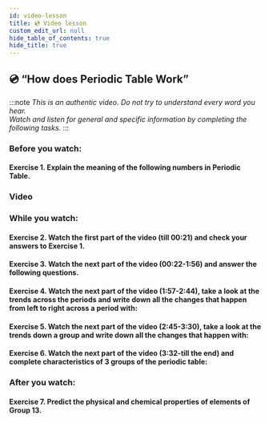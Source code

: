 ```yaml
---
id: video-lesson
title: 💿 Video lesson
custom_edit_url: null
hide_table_of_contents: true
hide_title: true
---
```



## 💿 “How does Periodic Table Work”

:::note
_This is an authentic video. Do not try to understand every word you hear._  
_Watch and listen for general and specific information by completing the following tasks._
:::

### Before you watch:

#### Exercise 1. Explain the meaning of the following numbers in Periodic Table.

<Frame src="https://learningapps.org/watch?v=phn39gkwn20" height="220px" />

### Video

<Player url="https://youtu.be/P6DMEgE8CK8" />

### While you watch:

#### Exercise 2. Watch the first part of the video (till 00:21) and check your answers to Exercise 1.

#### Exercise 3. Watch the next part of the video (00:22-1:56) and answer the following questions.

<Frame src="https://learningapps.org/watch?v=p8nr0rf3t20" height="320px" />

#### Exercise 4. Watch the next part of the video (1:57-2:44), take a look at the trends across the periods and write down all the changes that happen from left to right across a period with:

<Frame src="https://learningapps.org/watch?v=p631b2wij20" height="320px" />

#### Exercise 5. Watch the next part of the video (2:45-3:30), take a look at the trends down a group and write down all the changes that happen with:

<Frame src="https://learningapps.org/watch?v=pcwt3itwa20" height="320px" />

#### Exercise 6. Watch the next part of the video (3:32-till the end) and complete characteristics of 3 groups of the periodic table:

<Frame src="https://learningapps.org/watch?v=pe9uerinv20" height="220px" />

### After you watch:

#### Exercise 7. Predict the physical and chemical properties of elements of Group 13.
